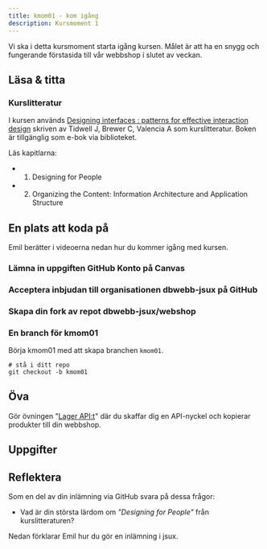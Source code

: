 ```yaml
---
title: kmom01 - kom igång
description: Kursmoment 1
---
```



Vi ska i detta kursmoment starta igång kursen. Målet är att ha en snygg och fungerande förstasida till vår webbshop i slutet av veckan.

## Läsa & titta

### Kurslitteratur

I kursen används [Designing interfaces : patterns for effective interaction design](https://go.exlibris.link/zrLb9rwc) skriven av Tidwell J, Brewer C, Valencia A som kurslitteratur. Boken är tillgänglig som e-bok via biblioteket.

Läs kapitlarna:

* 1. Designing for People
* 2. Organizing the Content: Information Architecture and Application Structure



## En plats att koda på

Emil berätter i videoerna nedan hur du kommer igång med kursen.


### Lämna in uppgiften GitHub Konto på Canvas

<YouTube posterQuality="max" id="3gNqV756YBQ" />


### Acceptera inbjudan till organisationen dbwebb-jsux på GitHub

<YouTube posterQuality="max" id="Ouv-V2BjmAs" />

### Skapa din fork av repot dbwebb-jsux/webshop

<YouTube posterQuality="max" id="a3SZH1wiHYo" />

### En branch för kmom01

Börja kmom01 med att skapa branchen `kmom01`.

```shell
# stå i ditt repo
git checkout -b kmom01
```

<YouTube posterQuality="max" id="3dck6dZEMyw" />


## Öva

Gör övningen "[Lager API:t](/kunskap/lager_apit)" där du skaffar dig en API-nyckel och kopierar produkter till din webbshop.


## Uppgifter

## Reflektera

Som en del av din inlämning via GitHub svara på dessa frågor:

* Vad är din största lärdom om _"Designing for People"_ från kurslitteraturen?


Nedan förklarar Emil hur du gör en inlämning i jsux.
